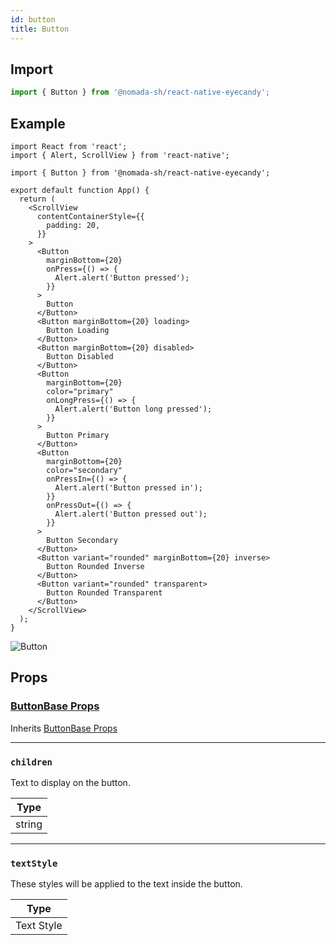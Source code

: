 ```yaml
---
id: button
title: Button
---
```


## Import

```jsx
import { Button } from '@nomada-sh/react-native-eyecandy';
```

## Example

```tsx
import React from 'react';
import { Alert, ScrollView } from 'react-native';

import { Button } from '@nomada-sh/react-native-eyecandy';

export default function App() {
  return (
    <ScrollView
      contentContainerStyle={{
        padding: 20,
      }}
    >
      <Button
        marginBottom={20}
        onPress={() => {
          Alert.alert('Button pressed');
        }}
      >
        Button
      </Button>
      <Button marginBottom={20} loading>
        Button Loading
      </Button>
      <Button marginBottom={20} disabled>
        Button Disabled
      </Button>
      <Button
        marginBottom={20}
        color="primary"
        onLongPress={() => {
          Alert.alert('Button long pressed');
        }}
      >
        Button Primary
      </Button>
      <Button
        marginBottom={20}
        color="secondary"
        onPressIn={() => {
          Alert.alert('Button pressed in');
        }}
        onPressOut={() => {
          Alert.alert('Button pressed out');
        }}
      >
        Button Secondary
      </Button>
      <Button variant="rounded" marginBottom={20} inverse>
        Button Rounded Inverse
      </Button>
      <Button variant="rounded" transparent>
        Button Rounded Transparent
      </Button>
    </ScrollView>
  );
}
```

![Button](../assets/components/button.gif)

## Props

### [ButtonBase Props](buttonbase#props)

Inherits [ButtonBase Props](buttonbase#props)

---

### `children`

Text to display on the button.

| Type   |
| ------ |
| string |

---

### `textStyle`

These styles will be applied to the text inside the button.

| Type       |
| ---------- |
| Text Style |
